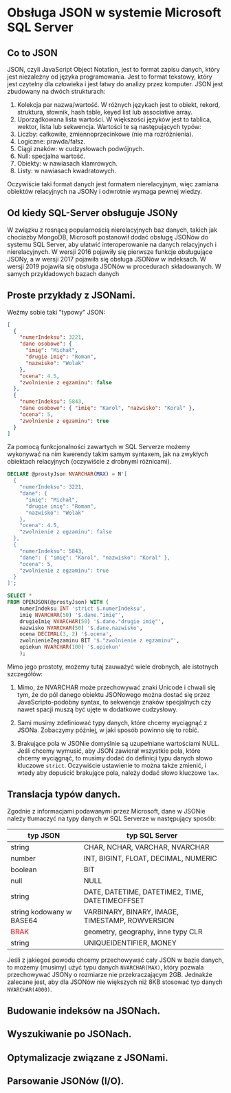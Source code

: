 # Obsługa JSON w systemie Microsoft SQL Server

## Co to JSON
JSON, czyli JavaScript Object Notation, jest to format zapisu danych, który jest niezależny od języka programowania. Jest to format tekstowy, który jest czytelny dla człowieka i jest łatwy do analizy przez komputer. JSON jest zbudowany na dwóch strukturach:
1. Kolekcja par nazwa/wartość. W różnych językach jest to obiekt, rekord, struktura, słownik, hash table, keyed list lub associative array.
2. Uporządkowana lista wartości. W większości języków jest to tablica, wektor, lista lub sekwencja.
Wartości te są następujących typów:
1. Liczby: całkowite, zmiennoprzecinkowe (nie ma rozróżnienia).
2. Logiczne: prawda/fałsz.
3. Ciągi znaków: w cudzysłowach podwójnych.
4. Null: specjalna wartość.
5. Obiekty: w nawiasach klamrowych.
6. Listy: w nawiasach kwadratowych.

Oczywiście taki format danych jest formatem nierelacyjnym, więc zamiana obiektów relacyjnych na JSONy i odwrotnie wymaga pewnej wiedzy.

## Od kiedy SQL-Server obsługuje JSONy
W związku z rosnącą popularnością nierelacyjnych baz danych, takich jak chociażby MongoDB, Microsoft postanowił dodać obsługę JSONów do systemu SQL Server, aby ułatwić interoperowanie na danych relacyjnych i nierelacyjnych. W wersji 2016 pojawiły się pierwsze funkcje obsługujące JSONy, a w wersji 2017 pojawiła się obsługa JSONów w indeksach. W wersji 2019 pojawiła się obsługa JSONów w procedurach składowanych. W samych przykładowych bazach danych 

## Proste przykłady z JSONami.

Weźmy sobie taki "typowy" JSON:

```JSON
[
  {
    "numerIndeksu": 3221,
    "dane osobowe": {
      "imię": "Michał",
      "drugie imię": "Roman",
      "nazwisko": "Wolak"
    },
    "ocena": 4.5,
    "zwolnienie z egzaminu": false
  },
  {
    "numerIndeksu": 5843,
    "dane osobowe": { "imię": "Karol", "nazwisko": "Koral" },
    "ocena": 5,
    "zwolnienie z egzaminu": true
  }
]
```

Za pomocą funkcjonalności zawartych w SQL Serverze możemy wykonywać na nim kwerendy takim samym syntaxem, jak na zwykłych obiektach relacyjnych (oczywiście z drobnymi różnicami).

```SQL
DECLARE @prostyJson NVARCHAR(MAX) = N'[
  {
    "numerIndeksu": 3221,
    "dane": {
      "imię": "Michał",
      "drugie imię": "Roman",
      "nazwisko": "Wolak"
    },
    "ocena": 4.5,
    "zwolnienie z egzaminu": false
  },
  {
    "numerIndeksu": 5843,
    "dane": { "imię": "Karol", "nazwisko": "Koral" },
    "ocena": 5,
    "zwolnienie z egzaminu": true
  }
]';

SELECT *
FROM OPENJSON(@prostyJson) WITH (
    numerIndeksu INT 'strict $.numerIndeksu',
    imię NVARCHAR(50) '$.dane."imię"',
    drugieImię NVARCHAR(50) '$.dane."drugie imię"',
    nazwisko NVARCHAR(50) '$.dane.nazwisko',
    ocena DECIMAL(3, 2) '$.ocena',
    zwolnienieZegzaminu BIT '$."zwolnienie z egzaminu"',
    opiekun NVARCHAR(100) '$.opiekun'
    );
```

Mimo jego prostoty, możemy tutaj zauważyć wiele drobnych, ale istotnych szczegółów:

1. Mimo, że NVARCHAR może przechowywać znaki Unicode i chwali się tym, że do pól danego obiektu JSONowego można dostać się przez JavaScripto-podobny syntax, to sekwencje znaków specjalnych czy nawet spacji muszą być ujęte w dodatkowe cudzysłowy.

2. Sami musimy zdefiniować typy danych, które chcemy wyciągnąć z JSONa. Zobaczymy później, w jaki sposób powinno się to robić.

3. Brakujące pola w JSONie domyślnie są uzupełniane wartościami NULL. Jeśli chcemy wymusić, aby JSON zawierał wszystkie pola, które chcemy wyciągnąć, to musimy dodać do definicji typu danych słowo kluczowe `strict`. Oczywiście ustawienie to można także zmienić, i wtedy aby dopuścić brakujące pola, należy dodać słowo kluczowe `lax`.

## Translacja typów danych.

Zgodnie z informacjami podawanymi przez Microsoft, dane w JSONie należy tłumaczyć na typy danych w SQL Serverze w następujący sposób:

| typ JSON | typ SQL Server |
|----------|----------------|
| string | CHAR, NCHAR, VARCHAR, NVARCHAR |
| number | INT, BIGINT, FLOAT, DECIMAL, NUMERIC |
| boolean | BIT |
| null | NULL |
| string | DATE, DATETIME, DATETIME2, TIME, DATETIMEOFFSET |
| string kodowany w BASE64 | VARBINARY, BINARY, IMAGE, TIMESTAMP, ROWVERSION |
| <span style="color:red">BRAK</span> | geometry, geography, inne typy CLR |
| string | UNIQUEIDENTIFIER, MONEY |

Jeśli z jakiegoś powodu chcemy przechowywać cały JSON w bazie danych, to możemy (musimy) użyć typu danych `NVARCHAR(MAX)`, który pozwala przechowywać JSONy o rozmiarze nie przekraczającym 2GB. Jednakże zalecane jest, aby dla JSONów nie większych niż 8KB stosować typ danych `NVARCHAR(4000)`.

## Budowanie indeksów na JSONach.
## Wyszukiwanie po JSONach.
## Optymalizacje związane z JSONami.
## Parsowanie JSONów (I/O).